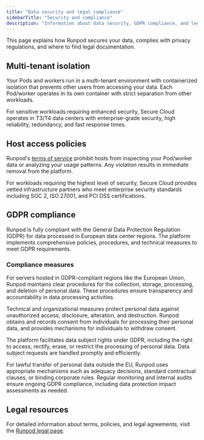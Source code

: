```yaml
---
title: "Data security and legal compliance"
sidebarTitle: "Security and compliance"
description: "Information about data security, GDPR compliance, and legal resources."
---
```


This page explains how Runpod secures your data, complies with privacy regulations, and where to find legal documentation.

## Multi-tenant isolation

Your Pods and workers run in a multi-tenant environment with containerized isolation that prevents other users from accessing your data. Each Pod/worker operates in its own container with strict separation from other workloads.

For sensitive workloads requiring enhanced security, Secure Cloud operates in T3/T4 data centers with enterprise-grade security, high reliability, redundancy, and fast response times.

## Host access policies

Runpod's [terms of service](https://www.runpod.io/legal/terms-of-service) prohibit hosts from inspecting your Pod/worker data or analyzing your usage patterns. Any violation results in immediate removal from the platform.

For workloads requiring the highest level of security, Secure Cloud provides vetted infrastructure partners who meet enterprise security standards including SOC 2, ISO 27001, and PCI DSS certifications.

## GDPR compliance

Runpod is fully compliant with the General Data Protection Regulation (GDPR) for data processed in European data center regions. The platform implements comprehensive policies, procedures, and technical measures to meet GDPR requirements.

### Compliance measures

For servers hosted in GDPR-compliant regions like the European Union, Runpod maintains clear procedures for the collection, storage, processing, and deletion of personal data. These procedures ensure transparency and accountability in data processing activities.

Technical and organizational measures protect personal data against unauthorized access, disclosure, alteration, and destruction. Runpod obtains and records consent from individuals for processing their personal data, and provides mechanisms for individuals to withdraw consent.

The platform facilitates data subject rights under GDPR, including the right to access, rectify, erase, or restrict the processing of personal data. Data subject requests are handled promptly and efficiently.

For lawful transfer of personal data outside the EU, Runpod uses appropriate mechanisms such as adequacy decisions, standard contractual clauses, or binding corporate rules. Regular monitoring and internal audits ensure ongoing GDPR compliance, including data protection impact assessments as needed.

## Legal resources

For detailed information about terms, policies, and legal agreements, visit the [Runpod legal page](https://www.runpod.io/legal).